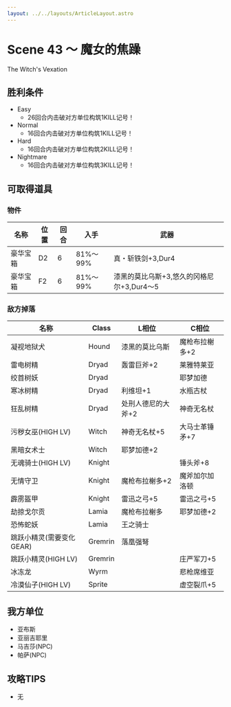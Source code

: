 ```yaml
---
layout: ../../layouts/ArticleLayout.astro
---
```

# Scene 43 ～ 魔女的焦躁  

The Witch's Vexation

## 胜利条件 

- Easy
  - 26回合内击破对方单位构筑1KILL记号！
- Normal
  - 16回合内击破对方单位构筑1KILL记号！
- Hard
  - 16回合内击破对方单位构筑2KILL记号！
- Nightmare
  - 16回合内击破对方单位构筑3KILL记号！

## 可取得道具 

### 物件

|名称|位置|回合|入手|武器|
|---|---|---|---|---|
|豪华宝箱|D2|6|81%～99%|真・斩铁剑+3,Dur4|
|豪华宝箱|F2|6|81%～99%|漆黑的莫比乌斯+3,悠久的冈格尼尔+3,Dur4～5|

### 敌方掉落

|名称|Class|L相位|C相位|
|---|---|---|---|
|凝视地狱犬|Hound|漆黑的莫比乌斯|魔枪布拉榭多+2|
|雷电树精|Dryad|轰雷巨斧+2|莱雅特莱亚|
|绞首树妖|Dryad||耶梦加德|
|寒冰树精|Dryad|利维坦+1|水瓶古杖|
|狂乱树精|Dryad|处刑人德尼的大斧+2|神奇无名杖|
|污秽女巫(HIGH LV)|Witch|神奇无名杖+5|大马士革锤矛+7|
|黑暗女术士|Witch|耶梦加德+2||
|无魂骑士(HIGH LV)|Knight||锤头斧+8|
|无情守卫|Knight|魔枪布拉榭多+2|魔斧加尔加洛顿|
|霹雳盔甲|Knight|雷迅之弓+5|雷迅之弓+5|
|劫掠戈尔贡|Lamia|魔枪布拉榭多|耶梦加德+2|
|恐怖蛇妖|Lamia|王之骑士||
|跳跃小精灵(需要变化GEAR)|Gremrin|落凰强弩||
|跳跃小精灵(HIGH LV)|Gremrin||庄严军刀+5|
|冰冻龙|Wyrm||悲枪席维亚|
|冷漠仙子(HIGH LV)|Sprite||虚空裂爪+5|

## 我方单位 

- 亚布斯
- 亚丽吉耶里
- 马吉莎(NPC)
- 帕萨(NPC)

## 攻略TIPS 

- 无